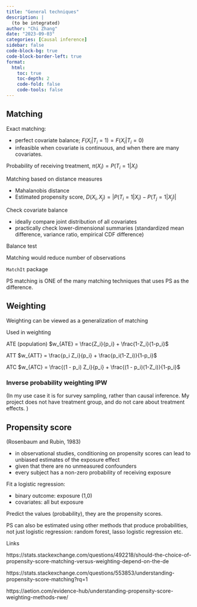 ```yaml
---
title: "General techniques"
description: |
  (to be integrated)
author: "Chi Zhang"
date: "2023-09-03"
categories: [Causal inference]
sidebar: false
code-block-bg: true
code-block-border-left: true
format: 
  html:
    toc: true
    toc-depth: 2
    code-fold: false
    code-tools: false
---
```


## Matching


Exact matching: 

* perfect covariate balance; $F(X_i|T_i = 1) = F(X_i|T_i=0)$
* infeasible when covariate is continuous, and when there are many covariates.

Probability of receiving treatment, $\pi(X_i) = P(T_i = 1 | X_i)$ 

Matching based on distance measures

* Mahalanobis distance 
* Estimated propensity score, $D(X_i, X_j) = |P(T_i = 1|X_i) - P(T_j=1 | X_j)|$

Check covariate balance

* ideally compare joint distribution of all covariates
* practically check lower-dimensional summaries (standardized mean difference, variance ratio, empirical CDF difference)

Balance test

Matching would reduce number of observations


`MatchIt` package

PS matching is ONE of the many matching techniques that uses PS as the difference. 



## Weighting

Weighting can be viewed as a generalization of matching 

Used in weighting

ATE (population) $w_{ATE} = \frac{Z_i}{p_i} + \frac{1-Z_i}{1-p_i}$

ATT $w_{ATT} = \frac{p_i Z_i}{p_i} + \frac{p_i(1-Z_i)}{1-p_i}$

ATC $w_{ATC} = \frac{(1 - p_i) Z_i}{p_i} + \frac{(1 - p_i)(1-Z_i)}{1-p_i}$




### Inverse probability weighting IPW

(In my use case it is for survey sampling, rather than causal inference. My project does not have treatment group, and do not care about treatment effects. )







## Propensity score

(Rosenbaum and Rubin, 1983)

* in observational studies, conditioning on propensity scores can lead to unbiased estimates of the exposure effect
* given that there are no unmeasured confounders
* every subject has a non-zero probability of receiving exposure

Fit a logistic regression: 

* binary outcome: exposure (1,0)
* covariates: all but exposure

Predict the values (probability), they are the propensity scores.

PS can also be estimated using other methods that produce probabilities, not just logistic regression: random forest, lasso logistic regression etc.



Links


https://stats.stackexchange.com/questions/492218/should-the-choice-of-propensity-score-matching-versus-weighting-depend-on-the-de

https://stats.stackexchange.com/questions/553853/understanding-propensity-score-matching?rq=1

https://aetion.com/evidence-hub/understanding-propensity-score-weighting-methods-rwe/


